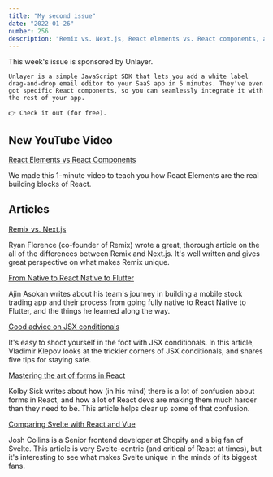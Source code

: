 ```yaml
---
title: "My second issue"
date: "2022-01-26"
number: 256
description: "Remix vs. Next.js, React elements vs. React components, and good advice on JSX conditionals."
---
```

<!-- # React Newsletter #{frontmatter.number} -->

<div style={{padding: '1rem', border: '1px solid darkgray'}}>
    This week's issue is sponsored by Unlayer.
    
    Unlayer is a simple JavaScript SDK that lets you add a white label drag-and-drop email editor to your SaaS app in 5 minutes. They've even got specific React components, so you can seamlessly integrate it with the rest of your app.
    
    👉 Check it out (for free).
</div>

## New YouTube Video

[React Elements vs React Components](https://www.youtube.com/watch?v=6b7yQ2bed0o)

We made this 1-minute video to teach you how React Elements are the real building blocks of React.

## Articles

[Remix vs. Next.js](https://remix.run/blog/remix-vs-next)

Ryan Florence (co-founder of Remix) wrote a great, thorough article on the all of the differences between Remix and Next.js. It's well written and gives great perspective on what makes Remix unique.

[From Native to React Native to Flutter](https://zerodha.tech/blog/from-native-to-react-native-to-flutter/)

Ajin Asokan writes about his team's journey in building a mobile stock trading app and their process from going fully native to React Native to Flutter, and the things he learned along the way.

[Good advice on JSX conditionals](https://thoughtspile.github.io/2022/01/17/jsx-conditionals/)

It's easy to shoot yourself in the foot with JSX conditionals. In this article, Vladimir Klepov looks at the trickier corners of JSX conditionals, and shares five tips for staying safe.

[Mastering the art of forms in React](https://engineering.udacity.com/mastering-the-art-of-forms-in-react-1bd65fb664d7)

Kolby Sisk writes about how (in his mind) there is a lot of confusion about forms in React, and how a lot of React devs are making them much harder than they need to be. This article helps clear up some of that confusion.

[Comparing Svelte with React and Vue](https://joshcollinsworth.com/blog/introducing-svelte-comparing-with-react-vue)

Josh Collins is a Senior frontend developer at Shopify and a big fan of Svelte. This article is very Svelte-centric (and critical of React at times), but it's interesting to see what makes Svelte unique in the minds of its biggest fans.